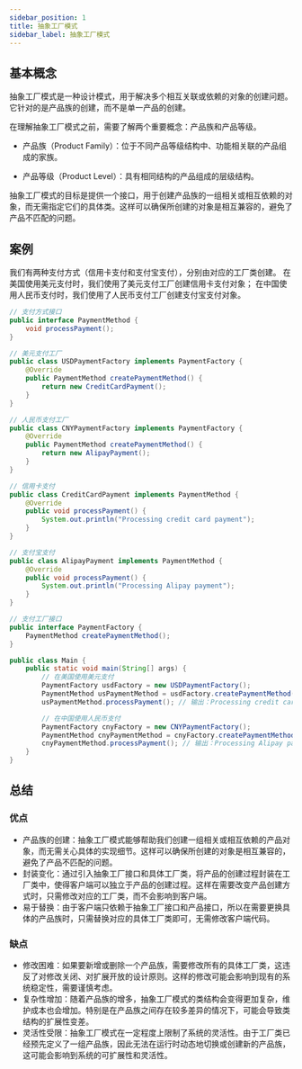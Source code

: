 ```yaml
---
sidebar_position: 1
title: 抽象工厂模式
sidebar_label: 抽象工厂模式
---
```


## 基本概念
抽象工厂模式是一种设计模式，用于解决多个相互关联或依赖的对象的创建问题。它针对的是产品族的创建，而不是单一产品的创建。

在理解抽象工厂模式之前，需要了解两个重要概念：产品族和产品等级。

- 产品族（Product Family）：位于不同产品等级结构中、功能相关联的产品组成的家族。

- 产品等级（Product Level）：具有相同结构的产品组成的层级结构。

抽象工厂模式的目标是提供一个接口，用于创建产品族的一组相关或相互依赖的对象，而无需指定它们的具体类。这样可以确保所创建的对象是相互兼容的，避免了产品不匹配的问题。

## 案例
我们有两种支付方式（信用卡支付和支付宝支付），分别由对应的工厂类创建。
在美国使用美元支付时，我们使用了美元支付工厂创建信用卡支付对象；
在中国使用人民币支付时，我们使用了人民币支付工厂创建支付宝支付对象。
```java
// 支付方式接口
public interface PaymentMethod {
    void processPayment();
}

// 美元支付工厂
public class USDPaymentFactory implements PaymentFactory {
    @Override
    public PaymentMethod createPaymentMethod() {
        return new CreditCardPayment();
    }
}

// 人民币支付工厂
public class CNYPaymentFactory implements PaymentFactory {
    @Override
    public PaymentMethod createPaymentMethod() {
        return new AlipayPayment();
    }
}

// 信用卡支付
public class CreditCardPayment implements PaymentMethod {
    @Override
    public void processPayment() {
        System.out.println("Processing credit card payment");
    }
}

// 支付宝支付
public class AlipayPayment implements PaymentMethod {
    @Override
    public void processPayment() {
        System.out.println("Processing Alipay payment");
    }
}

// 支付工厂接口
public interface PaymentFactory {
    PaymentMethod createPaymentMethod();
}

public class Main {
    public static void main(String[] args) {
        // 在美国使用美元支付
        PaymentFactory usdFactory = new USDPaymentFactory();
        PaymentMethod usPaymentMethod = usdFactory.createPaymentMethod();
        usPaymentMethod.processPayment(); // 输出：Processing credit card payment

        // 在中国使用人民币支付
        PaymentFactory cnyFactory = new CNYPaymentFactory();
        PaymentMethod cnyPaymentMethod = cnyFactory.createPaymentMethod();
        cnyPaymentMethod.processPayment(); // 输出：Processing Alipay payment
    }
}

```

## 总结
### 优点

- 产品族的创建：抽象工厂模式能够帮助我们创建一组相关或相互依赖的产品对象，而无需关心具体的实现细节。这样可以确保所创建的对象是相互兼容的，避免了产品不匹配的问题。
- 封装变化：通过引入抽象工厂接口和具体工厂类，将产品的创建过程封装在工厂类中，使得客户端可以独立于产品的创建过程。这样在需要改变产品创建方式时，只需修改对应的工厂类，而不会影响到客户端。
- 易于替换：由于客户端只依赖于抽象工厂接口和产品接口，所以在需要更换具体的产品族时，只需替换对应的具体工厂类即可，无需修改客户端代码。

### 缺点

- 修改困难：如果要新增或删除一个产品族，需要修改所有的具体工厂类，这违反了对修改关闭、对扩展开放的设计原则。这样的修改可能会影响到现有的系统稳定性，需要谨慎考虑。
- 复杂性增加：随着产品族的增多，抽象工厂模式的类结构会变得更加复杂，维护成本也会增加。特别是在产品族之间存在较多差异的情况下，可能会导致类结构的扩展性变差。
- 灵活性受限：抽象工厂模式在一定程度上限制了系统的灵活性。由于工厂类已经预先定义了一组产品族，因此无法在运行时动态地切换或创建新的产品族，这可能会影响到系统的可扩展性和灵活性。